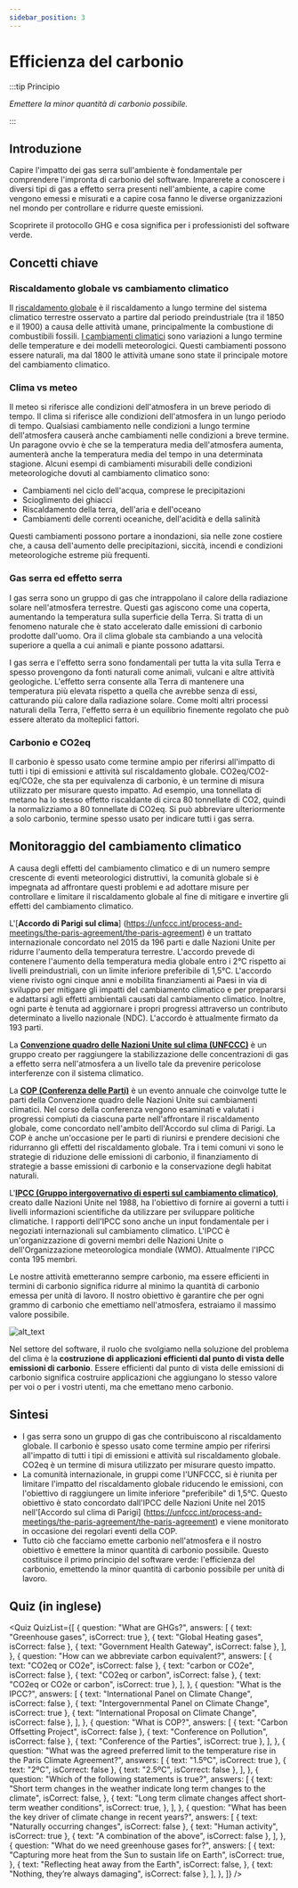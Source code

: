 ```yaml
---
sidebar_position: 3
---
```



# Efficienza del carbonio

:::tip Principio

_Emettere la minor quantità di carbonio possibile._

:::

## Introduzione

Capire l'impatto dei gas serra sull'ambiente è fondamentale per comprendere l'impronta di carbonio del software. Imparerete a conoscere i diversi tipi di gas a effetto serra presenti nell'ambiente, a capire come vengono emessi e misurati e a capire cosa fanno le diverse organizzazioni nel mondo per controllare e ridurre queste emissioni.

Scoprirete il protocollo GHG e cosa significa per i professionisti del software verde.

## Concetti chiave

### Riscaldamento globale vs cambiamento climatico

Il [riscaldamento globale](https://climate.nasa.gov/global-warming-vs-climate-change/) è il riscaldamento a lungo termine del sistema climatico terrestre osservato a partire dal periodo preindustriale (tra il 1850 e il 1900) a causa delle attività umane, principalmente la combustione di combustibili fossili. [I cambiamenti climatici](https://climate.nasa.gov/global-warming-vs-climate-change/) sono variazioni a lungo termine delle temperature e dei modelli meteorologici. Questi cambiamenti possono essere naturali, ma dal 1800 le attività umane sono state il principale motore del cambiamento climatico.

### Clima vs meteo

Il meteo si riferisce alle condizioni dell'atmosfera in un breve periodo di tempo. Il clima si riferisce alle condizioni dell'atmosfera in un lungo periodo di tempo. Qualsiasi cambiamento nelle condizioni a lungo termine dell'atmosfera causerà anche cambiamenti nelle condizioni a breve termine. Un paragone ovvio è che se la temperatura media dell'atmosfera aumenta, aumenterà anche la temperatura media del tempo in una determinata stagione. Alcuni esempi di cambiamenti misurabili delle condizioni meteorologiche dovuti al cambiamento climatico sono:

- Cambiamenti nel ciclo dell'acqua, comprese le precipitazioni
- Scioglimento dei ghiacci
- Riscaldamento della terra, dell'aria e dell'oceano
- Cambiamenti delle correnti oceaniche, dell'acidità e della salinità

Questi cambiamenti possono portare a inondazioni, sia nelle zone costiere che, a causa dell'aumento delle precipitazioni, siccità, incendi e condizioni meteorologiche estreme più frequenti.

### Gas serra ed effetto serra

I gas serra sono un gruppo di gas che intrappolano il calore della radiazione solare nell'atmosfera terrestre. Questi gas agiscono come una coperta, aumentando la temperatura sulla superficie della Terra. Si tratta di un fenomeno naturale che è stato accelerato dalle emissioni di carbonio prodotte dall'uomo. Ora il clima globale sta cambiando a una velocità superiore a quella a cui animali e piante possono adattarsi.

I gas serra e l'effetto serra sono fondamentali per tutta la vita sulla Terra e spesso provengono da fonti naturali come animali, vulcani e altre attività geologiche. L'effetto serra consente alla Terra di mantenere una temperatura più elevata rispetto a quella che avrebbe senza di essi, catturando più calore dalla radiazione solare. Come molti altri processi naturali della Terra, l'effetto serra è un equilibrio finemente regolato che può essere alterato da molteplici fattori.

### Carbonio e CO2eq

Il carbonio è spesso usato come termine ampio per riferirsi all'impatto di tutti i tipi di emissioni e attività sul riscaldamento globale. CO2eq/CO2-eq/CO2e, che sta per equivalenza di carbonio, è un termine di misura utilizzato per misurare questo impatto. Ad esempio, una tonnellata di metano ha lo stesso effetto riscaldante di circa 80 tonnellate di CO2, quindi la normalizziamo a 80 tonnellate di CO2eq. Si può abbreviare ulteriormente a solo carbonio, termine spesso usato per indicare tutti i gas serra.

## Monitoraggio del cambiamento climatico

A causa degli effetti del cambiamento climatico e di un numero sempre crescente di eventi meteorologici distruttivi, la comunità globale si è impegnata ad affrontare questi problemi e ad adottare misure per controllare e limitare il riscaldamento globale al fine di mitigare e invertire gli effetti del cambiamento climatico.

L'[**Accordo di Parigi sul clima**] (https://unfccc.int/process-and-meetings/the-paris-agreement/the-paris-agreement) è un trattato internazionale concordato nel 2015 da 196 parti e dalle Nazioni Unite per ridurre l'aumento della temperatura terrestre. L'accordo prevede di contenere l'aumento della temperatura media globale entro i 2°C rispetto ai livelli preindustriali, con un limite inferiore preferibile di 1,5°C. L'accordo viene rivisto ogni cinque anni e mobilita finanziamenti ai Paesi in via di sviluppo per mitigare gli impatti del cambiamento climatico e per prepararsi e adattarsi agli effetti ambientali causati dal cambiamento climatico. Inoltre, ogni parte è tenuta ad aggiornare i propri progressi attraverso un contributo determinato a livello nazionale (NDC). L'accordo è attualmente firmato da 193 parti.

La [**Convenzione quadro delle Nazioni Unite sul clima (UNFCCC)**](https://unfccc.int/process-and-meetings/the-convention/what-is-the-united-nations-framework-convention-on-climate-change) è un gruppo creato per raggiungere la stabilizzazione delle concentrazioni di gas a effetto serra nell'atmosfera a un livello tale da prevenire pericolose interferenze con il sistema climatico.

La [**COP (Conferenza delle Parti)**](https://unfccc.int/process/bodies/supreme-bodies/conference-of-the-parties-cop) è un evento annuale che coinvolge tutte le parti della Convenzione quadro delle Nazioni Unite sui cambiamenti climatici. Nel corso della conferenza vengono esaminati e valutati i progressi compiuti da ciascuna parte nell'affrontare il riscaldamento globale, come concordato nell'ambito dell'Accordo sul clima di Parigi. La COP è anche un'occasione per le parti di riunirsi e prendere decisioni che ridurranno gli effetti del riscaldamento globale. Tra i temi comuni vi sono le strategie di riduzione delle emissioni di carbonio, il finanziamento di strategie a basse emissioni di carbonio e la conservazione degli habitat naturali.

L'[**IPCC (Gruppo intergovernativo di esperti sul cambiamento climatico)**](https://www.ipcc.ch/about/), creato dalle Nazioni Unite nel 1988, ha l'obiettivo di fornire ai governi a tutti i livelli informazioni scientifiche da utilizzare per sviluppare politiche climatiche. I rapporti dell'IPCC sono anche un input fondamentale per i negoziati internazionali sul cambiamento climatico. L'IPCC è un'organizzazione di governi membri delle Nazioni Unite o dell'Organizzazione meteorologica mondiale (WMO). Attualmente l'IPCC conta 195 membri.

Le nostre attività emetteranno sempre carbonio, ma essere efficienti in termini di carbonio significa ridurre al minimo la quantità di carbonio emessa per unità di lavoro. Il nostro obiettivo è garantire che per ogni grammo di carbonio che emettiamo nell'atmosfera, estraiamo il massimo valore possibile.

![alt_text](../../src/images/it/02_monitorare_il_cambiamento_climatico.png "image_tooltip")

Nel settore del software, il ruolo che svolgiamo nella soluzione del problema del clima è la **costruzione di applicazioni efficienti dal punto di vista delle emissioni di carbonio**. Essere efficienti dal punto di vista delle emissioni di carbonio significa costruire applicazioni che aggiungano lo stesso valore per voi o per i vostri utenti, ma che emettano meno carbonio.

## Sintesi

- I gas serra sono un gruppo di gas che contribuiscono al riscaldamento globale. Il carbonio è spesso usato come termine ampio per riferirsi all'impatto di tutti i tipi di emissioni e attività sul riscaldamento globale. CO2eq è un termine di misura utilizzato per misurare questo impatto.
- La comunità internazionale, in gruppi come l'UNFCCC, si è riunita per limitare l'impatto del riscaldamento globale riducendo le emissioni, con l'obiettivo di raggiungere un limite inferiore "preferibile" di 1,5°C. Questo obiettivo è stato concordato dall'IPCC delle Nazioni Unite nel 2015 nell'[Accordo sul clima di Parigi] (https://unfccc.int/process-and-meetings/the-paris-agreement/the-paris-agreement) e viene monitorato in occasione dei regolari eventi della COP.
- Tutto ciò che facciamo emette carbonio nell'atmosfera e il nostro obiettivo è emettere la minor quantità di carbonio possibile. Questo costituisce il primo principio del software verde: l'efficienza del carbonio, emettendo la minor quantità di carbonio possibile per unità di lavoro.

## Quiz (in inglese)

<Quiz
  QuizList={[
    {
      question: "What are GHGs?",
      answers: [
        { text: "Greenhouse gases", isCorrect: true },
        { text: "Global Heating gases", isCorrect: false },
        { text: "Government Health Gateway", isCorrect: false },
      ],
    },
    {
      question: "How can we abbreviate carbon equivalent?",
      answers: [
        { text: "CO2eq or CO2e", isCorrect: false },
        { text: "carbon or CO2e", isCorrect: false },
        { text: "CO2eq or carbon", isCorrect: false },
        { text: "CO2eq or CO2e or carbon", isCorrect: true },
      ],
    },
    {
      question: "What is the IPCC?",
      answers: [
        { text: "International Panel on Climate Change", isCorrect: false },
        { text: "Intergovernmental Panel on Climate Change", isCorrect: true },
        { text: "International Proposal on Climate Change", isCorrect: false },
      ],
    },
    {
      question: "What is COP?",
      answers: [
        { text: "Carbon Offsetting Project", isCorrect: false },
        { text: "Conference on Pollution", isCorrect: false },
        { text: "Conference of the Parties", isCorrect: true },
      ],
    },
    {
      question:
        "What was the agreed preferred limit to the temperature rise in the Paris Climate Agreement?",
      answers: [
        { text: "1.5ºC", isCorrect: true },
        { text: "2ºC", isCorrect: false },
        { text: "2.5ºC", isCorrect: false },
      ],
    },
    {
      question: "Which of the following statements is true?",
      answers: [
        {
          text: "Short term changes in the weather indicate long term changes to the climate",
          isCorrect: false,
        },
        {
          text: "Long term climate changes affect short-term weather conditions",
          isCorrect: true,
        },
      ],
    },
    {
      question:
        "What has been the key driver of climate change in recent years?",
      answers: [
        { text: "Naturally occurring changes", isCorrect: false },
        { text: "Human activity", isCorrect: true },
        { text: "A combination of the above", isCorrect: false },
      ],
    },
    {
      question: "What do we need greenhouse gases for?",
      answers: [
        {
          text: "Capturing more heat from the Sun to sustain life on Earth",
          isCorrect: true,
        },
        {
          text: "Reflecting heat away from the Earth",
          isCorrect: false,
        },
        { text: "Nothing, they’re always damaging", isCorrect: false },
      ],
    },
  ]}
/>
